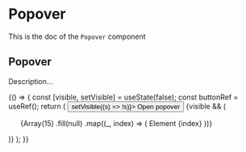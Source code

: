<!--- Popover.stories.mdx --->


<Meta title="Design System/Atoms/Popover" component={Popover} />

# Popover

This is the doc of the `Popover` component

## Popover

Description...

<Canvas>
  <Story name="base">
    {() => {
      const [visible, setVisible] = useState(false);
      const buttonRef = useRef();
      return (
        <Box padding={10}>
          <button ref={buttonRef} onClick={() => setVisible((s) => !s)}>
            Open popover
          </button>
          {visible && (
            <Popover source={buttonRef} spacingTop={4}>
              <ul style={{ width: '200px' }}>
                {Array(15)
                  .fill(null)
                  .map((_, index) => (
                    <Box key={index} padding={3}>
                      Element {index}
                    </Box>
                  ))}
              </ul>
            </Popover>
          )}
        </Box>
      );
    }}
  </Story>
</Canvas>
